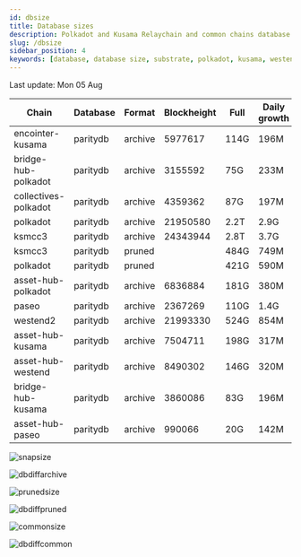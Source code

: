 ```yaml
---
id: dbsize
title: Database sizes
description: Polkadot and Kusama Relaychain and common chains database sizes
slug: /dbsize
sidebar_position: 4
keywords: [database, database size, substrate, polkadot, kusama, westend]
---
```



Last update: Mon 05 Aug

| Chain    | Database   | Format | Blockheight | Full         | Daily growth |
| ------------------------| ----------- | -------- | ------- | ---------- | ----- | 
| encointer-kusama | paritydb | archive | 5977617 | 114G | 196M |
| bridge-hub-polkadot | paritydb | archive | 3155592 | 75G | 233M |
| collectives-polkadot | paritydb | archive | 4359362 | 87G | 197M |
| polkadot | paritydb | archive | 21950580 | 2.2T | 2.9G |
| ksmcc3 | paritydb | archive | 24343944 | 2.8T | 3.7G |
| ksmcc3 | paritydb | pruned |  | 484G | 749M |
| polkadot | paritydb | pruned |  | 421G | 590M |
| asset-hub-polkadot | paritydb | archive | 6836884 | 181G | 380M |
| paseo | paritydb | archive | 2367269 | 110G | 1.4G |
| westend2 | paritydb | archive | 21993330 | 524G | 854M |
| asset-hub-kusama | paritydb | archive | 7504711 | 198G | 317M |
| asset-hub-westend | paritydb | archive | 8490302 | 146G | 320M |
| bridge-hub-kusama | paritydb | archive | 3860086 | 83G | 196M |
| asset-hub-paseo | paritydb | archive | 990066 | 20G | 142M |

![snapsize](/img/archivesize.png)

![dbdiffarchive](/img/dbdiffrelay.png)

![prunedsize](/img/prunedsize.png)

![dbdiffpruned](/img/dbdiffpruned.png)

![commonsize](/img/commonsize.png)

![dbdiffcommon](/img/dbdiffcommon.png)
